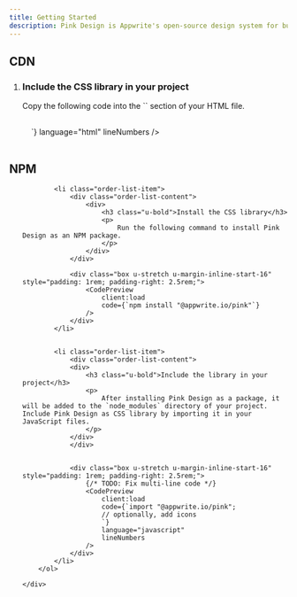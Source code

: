 ```yaml
---
title: Getting Started
description: Pink Design is Appwrite's open-source design system for building consistent and reusable user interfaces. Follow the steps below to start building with Pink Design.
---
```



## CDN

<section class="common-section">
    <div class="u-padding-inline-32">
        <ol class="order-list u-margin-block-start-32">
            <li class="order-list-item">
                <div class="order-list-content">
                    <div>
                        <h3 class="u-bold">Include the CSS library in your project</h3>
                        <p>
                            Copy the following code into the `<head>` section of your HTML file.
                        </p>
                    </div>
                </div>
                <div
                class="box u-stretch u-margin-inline-start-16"
                style="padding: 1rem; padding-right: 2.5rem;">
                    <CodePreview
                        client:load
                        code={`<link rel="stylesheet" href="https://unpkg.com/@appwrite.io/pink">
                        <!-- optionally, add icons -->
                        <link rel="stylesheet" href="https://unpkg.com/@appwrite.io/pink-icons">`}
                        language="html"
                        lineNumbers
                    />
                </div>
            </li>
        </ol>
    </div>

</section>

## NPM

<section class="common-section">
    <div class="u-padding-inline-32">
        <ol class="order-list u-margin-block-start-32">

            <li class="order-list-item">
                <div class="order-list-content">
                    <div>
                        <h3 class="u-bold">Install the CSS library</h3>
                        <p>
                            Run the following command to install Pink Design as an NPM package.
                        </p>
                    </div>
                </div>

                <div class="box u-stretch u-margin-inline-start-16" style="padding: 1rem; padding-right: 2.5rem;">
                    <CodePreview
                        client:load
                        code={`npm install "@appwrite.io/pink"`}
                    />
                </div>
            </li>


            <li class="order-list-item">
                <div class="order-list-content">
                <div>
                    <h3 class="u-bold">Include the library in your project</h3>
                    <p>
                        After installing Pink Design as a package, it will be added to the `node_modules` directory of your project. Include Pink Design as CSS library by importing it in your JavaScript files.
                    </p>
                </div>
                </div>


                <div class="box u-stretch u-margin-inline-start-16" style="padding: 1rem; padding-right: 2.5rem;">
                    {/* TODO: Fix multi-line code */}
                    <CodePreview
                        client:load
                        code={`import "@appwrite.io/pink";
                        // optionally, add icons
                        `}
                        language="javascript"
                        lineNumbers
                    />
                </div>
            </li>
        </ol>

    </div>

</section>
